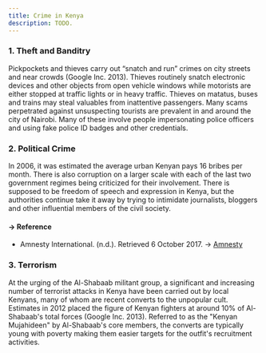 ```yaml
---
title: Crime in Kenya
description: TODO.
---
```


### 1. Theft and Banditry

Pickpockets and thieves carry out “snatch and run” crimes on city streets and near crowds (Google Inc. 2013). 
Thieves routinely snatch electronic devices and other objects from open vehicle windows while motorists are either 
stopped at traffic lights or in heavy traffic. Thieves on matatus, buses and trains may steal valuables from 
inattentive passengers. Many scams perpetrated against unsuspecting tourists are prevalent in and around the city 
of Nairobi. Many of these involve people impersonating police officers and using fake police ID badges and other 
credentials.

### 2. Political Crime

In 2006, it was estimated the average urban Kenyan pays 16 bribes per month. There is also corruption on a larger 
scale with each of the last two government regimes being criticized for their involvement. There is supposed to be 
freedom of speech and expression in Kenya, but the authorities continue take it away by trying to intimidate 
journalists, bloggers and other influential members of the civil society.

<Callout>

#### -> Reference

- Amnesty International. (n.d.). Retrieved 6 October 2017. -> [Amnesty](https://www.amnesty.org/en/countries/africa/kenya/report-kenya)

</Callout>

### 3. Terrorism

At the urging of the Al-Shabaab militant group, a significant and increasing number of terrorist attacks in Kenya 
have been carried out by local Kenyans, many of whom are recent converts to the unpopular cult. Estimates in 2012 
placed the figure of Kenyan fighters at around 10% of Al-Shabaab's total forces (Google Inc. 2013). Referred to as 
the "Kenyan Mujahideen" by Al-Shabaab's core members, the converts are typically young with poverty making them 
easier targets for the outfit's recruitment activities.